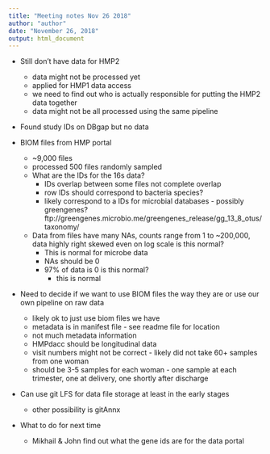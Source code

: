---
title: "Meeting notes Nov 26 2018"
author: "author"
date: "November 26, 2018"
output: html_document
---


- Still don't have data for HMP2 
  - data might not be processed yet
  - applied for HMP1 data access
  - we need to find out who is actually responsible for putting the HMP2 data together
  - data might not be all processed using the same pipeline

- Found study IDs on DBgap but no data

- BIOM files from HMP portal
  - ~9,000 files
  - processed 500 files randomly sampled
  - What are the IDs for the 16s data?
    - IDs overlap between some files not complete overlap
    - row IDs should correspond to bacteria species?
    - likely correspond to a IDs for microbial databases - possibly greengenes?
      ftp://greengenes.microbio.me/greengenes_release/gg_13_8_otus/taxonomy/
  - Data from files have many NAs, counts range from 1 to ~200,000, data highly right skewed even on log scale is this normal?
    - This is normal for microbe data
    - NAs should be 0
    - 97% of data is 0 is this normal?
      - this is normal
    
- Need to decide if we want to use BIOM files the way they are or use our own pipeline on raw data
  - likely ok to just use biom files we have
  - metadata is in manifest file - see readme file for location
  - not much metadata information
  - HMPdacc should be longitudinal data
  - visit numbers might not be correct - likely did not take 60+ samples from one woman
  - should be 3-5 samples for each woman - one sample at each trimester, one at delivery, one shortly after discharge

- Can use git LFS for data file storage at least in the early stages
  - other possibility is gitAnnx


- What to do for next time
  - Mikhail & John find out what the gene ids are for the data portal
